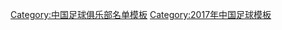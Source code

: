 {{Football squad with groups
|name=2017年中甲分类名单杭州
|bgcolor=#006030
|bordercolor=#F8F000
|textcolor=#F8F8F8
|title=[[杭州绿城足球俱乐部|<span style="color:#F8F8F8">杭州绿城</span>]] — [[2017年中国足球甲级联赛|<span style="color:#F8F8F8">2017年</span>]][[中国足球甲级联赛|<span style="color:#F8F8F8">中甲联赛第 9 名</span>]]
|group1=全年参赛球员
|list1=<div>
{{Football squad2 player|no=1|name=[[樊津铭]]}}
{{Football squad2 player|no=2|name=[[王冠伊]]}}
{{Football squad2 player|no=3|name=[[葛振]]}}
{{Football squad2 player|no=4|name=[[孙正傲]]}}
{{Football squad2 player|no=5|name=[[吴伟 (1997年)|吴伟]]}}
{{Football squad2 player|no=6|name={{le|陈晓 (足球运动员)|Chen Xiao (footballer)|陈晓}}}}
{{Football squad2 player|no=7|name={{flagicon|BRA}} {{flagicon|ITA}} {{link-en|德尼尔森·加比奥内塔|Denílson Gabionetta|-{zh-hans:加比奥内塔;zh-hk:加比安尼達}-}}}}
{{Football squad2 player|no=8|name=[[臧一锋]]}}
{{Football squad2 player|no=9|name={{flagicon|BRA}} [[安塞尔莫·拉蒙|-{zh-hans:拉蒙;zh-hk:雷蒙}-]]}}
{{Football squad2 player|no=11|name={{flagicon|TPE}} [[陈柏良 (足球运动员)|陈柏良]]}}
{{Football squad2 player|no=12|name=[[罗竞]]}}
{{Football squad2 player|no=13|name={{flagicon|AUS}} {{flagicon|CRO}} [[马修·斯皮拉诺维奇|-{zh-hans:斯皮拉诺维奇;zh-hk:史柏拉洛域}-]]}}
{{Football squad2 player|no=14|name=[[黄世博]]}}
{{Football squad2 player|no=16|name={{le|童磊|Tong Lei}}}}
{{Football squad2 player|no=17|name=[[刘逸 (足球运动员)|刘逸]]}}
{{Football squad2 player|no=18|name=[[高华泽]]}}
{{Football squad2 player|no=19|name=[[董宇]]}}
{{Football squad2 player|no=20|name=[[王东升]]}}
{{Football squad2 player|no=21|name=[[吴昊一]]}}
{{Football squad2 player|no=22|name=[[程进]]}}
{{Football squad2 player|no=23|name=[[邹德海]]}}
{{Football squad2 player|no=25|name=[[徐轶柯]]}}
{{Football squad2 player|no=26|name=[[谈杨]]}}
{{Football squad2 player|no=27|name=[[王瑒]]}}
{{Football squad2 player|no=30|name=[[赖金峰]]}}
{{Football squad2 player|no=32|name=[[程谋义]]}}
{{Football squad2 player|no=39|name=[[徐继祖]]}}
</div>
|group2=夏季转入球员
|list2=<div>
{{Football squad2 player|no=28|name=[[岳鑫]]}}
{{Football squad2 player|no=41|name=[[曹小东]]}}
{{Football squad2 player|no=48|name=[[文俊杰]]}}
</div>
|group3=夏季转出球员
|list3=<div>
{{Football squad2 player|no=15|name=[[方仁玮]]}}
{{Football squad2 player|no=33|name=[[陈中流]]}}
{{Football squad2 player|no=36|name=[[宋海旺]]}}
</div>
|group4=主教练
|list4={{flagicon|KOR}} [[洪明甫]] （至第 10 轮）；{{flagicon|BUL}} {{link-en|德拉维科·德拉维科夫|Zdravko Zdravkov|-{zh-hans:德拉夫科;zh-hk:德拉维科}-}}
}}
<noinclude>
{{DEFAULTSORT:Hangzhou Greentown F.C. Squad 2017}}
[[Category:中国足球俱乐部名单模板]]
[[Category:2017年中国足球模板]]
</noinclude>